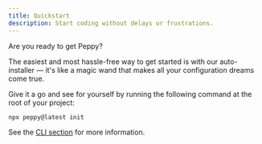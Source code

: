 ```yaml
---
title: Quickstart
description: Start coding without delays or frustrations.
---
```


Are you ready to get Peppy?

The easiest and most hassle-free way to get started is with our auto-installer — it's like a magic wand that makes all your configuration dreams come true.

Give it a go and see for yourself by running the following command at the root of your project:

```bash
npx peppy@latest init
```

See the [CLI section](/docs/cli) for more information.

